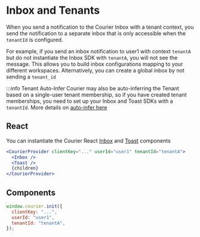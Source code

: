 # Inbox and Tenants

When you send a notification to the Courier Inbox with a tenant context, you send the notification to a separate inbox that is only accessible when the `tenantId` is configured.

For example, if you send an inbox notification to user1 with context `tenantA` but do not instantiate the Inbox SDK with `tenantA`, you will not see the message. This allows you to build inbox configurations mapping to your different workspaces. Alternatively, you can create a global inbox by not sending a `tenant_id`

:::info Tenant Auto-Infer
Courier may also be auto-inferring the Tenant based on a single-user tenant membership, so if you have created tenant memberships, you need to set up your Inbox and Toast SDKs with a `tenantId`. More details on [auto-infer here](./1.intro.mdx#auto-infer-tenant-context-for-user)

## React

You can instantiate the Courier React [Inbox](https://www.npmjs.com/package/@trycourier/react-inbox) and [Toast](https://www.npmjs.com/package/@trycourier/react-toast) components

```jsx
<CourierProvider clientKey="..." userId="user1" tenantId="tenantA">
  <Inbox />
  <Toast />
  {children}
</CourierProvider>
```

## Components

```javascript
window.courier.init({
  clientKey: "...",
  userId: "user1",
  tenantId: "tenantA",
});
```
